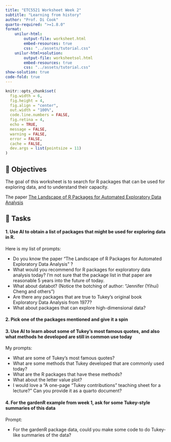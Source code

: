 ```yaml
---
title: "ETC5521 Worksheet Week 2"
subtitle: "Learning from history"
author: "Prof. Di Cook"
quarto-required: ">=1.8.0"
format:
    unilur-html:
        output-file: worksheet.html
        embed-resources: true
        css: "../assets/tutorial.css"
    unilur-html+solution:
        output-file: worksheetsol.html
        embed-resources: true
        css: "../assets/tutorial.css"
show-solution: true
code-fold: true
---
```


```r
knitr::opts_chunk$set(
  fig.width = 6,
  fig.height = 4,
  fig.align = "center",
  out.width = "100%",
  code.line.numbers = FALSE,
  fig.retina = 4,
  echo = TRUE,
  message = FALSE,
  warning = FALSE,
  error = FALSE,
  cache = FALSE,
  dev.args = list(pointsize = 11)
)
```

## 🎯 Objectives

The goal of this worksheet is to search for R packages that can be used for exploring data, and to understand their capacity. 

The paper [The Landscape of R Packages for Automated Exploratory Data Analysis](https://journal.r-project.org/articles/RJ-2019-033/)


## 🧩 Tasks 

#### 1. Use AI to obtain a list of packages that might be used for exploring data in R.

::: unilur-solution
Here is my list of prompts:

- Do you know the paper "The Landscape of R Packages for Automated Exploratory Data Analysis" ?
- What would you recommend for R packages for exploratory data analysis today? I'm not sure that the package list in that paper are reasonable 5 years into the future of today.
- What about databot? (Notice the botching of author: "Jennifer (Yihui) Cheng and others")
- Are there any packages that are true to Tukey's original book Exploratory Data Analysis from 1977?
- What about packages that can explore high-dimensional data?


:::

#### 2. Pick one of the packages mentioned and give it a spin

::: unilur-solution
:::

#### 3. Use AI to learn about some of Tukey's most famous quotes, and also what methods he developed are still in common use today

::: unilur-solution

My prompts:

- What are some of Tukey's most famous quotes?
- What are some methods that Tukey developed that are commonly used today?
- What are the R packages that have these methods?
- What about the letter value plot?
- I would love a "A one-page “Tukey contributions” teaching sheet for a lecture?" Can you provide it as a quarto document?

:::

#### 4. For the gardenR example from week 1, ask for some Tukey-style summaries of this data

::: unilur-solution

Prompt:

- For the gardenR package data, could you make some code to do Tukey-like summaries of the data?


:::
